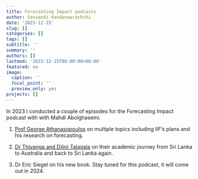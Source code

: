 ```yaml
---
title: Forecasting Impact podcasts
author: Sevvandi Kandanaarachchi
date: '2023-12-15'
slug: []
categories: []
tags: []
subtitle: ''
summary: ''
authors: []
lastmod: '2023-12-15T08:00:08+08:00'
featured: no
image:
  caption: ''
  focal_point: ''
  preview_only: yes
projects: []
---
```


In 2023 I conducted a couple of episodes for the Forecasting Impact podcast with with Mahdi Abolghasemi.     

1. [Prof George Athanasopoulos](https://www.buzzsprout.com/1641538/13044152-george-athanasopoulos-president-of-international-institute-of-forecasters) on multiple topics including IIF's plans and his research on forecasting.

 
2. [Dr Thiyanga and Dilini Talagala](https://www.buzzsprout.com/1641538/13375707-priyanga-dilini-talagala-and-thiyanga-talagala) on their academic journey from Sri Lanka to Australia and back to Sri Lanka again.

3. Dr Eric Siegel on his new book. Stay tuned for this podcast, it will come out in 2024. 